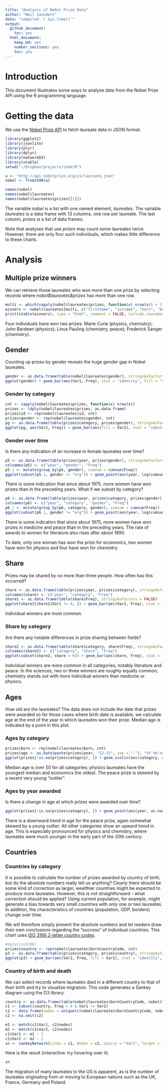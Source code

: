 ```yaml
---
title: "Analysis of Nobel Prize Data"
author: "Neil Saunders"
date: "compiled `r Sys.time()`"
output:
  github_document:
    toc: yes
  html_document: 
    keep_md: yes
    number_sections: yes
    toc: yes
---
```


# Introduction
This document illustrates some ways to analyse data from the Nobel Prize API using the R programming language.

# Getting the data
We use the [Nobel Prize API](https://nobelprize.readme.io/) to fetch laureate data in JSON format.

```r
library(ggplot2)
library(jsonlite)
library(plyr)
library(dplyr)
library(networkD3)
library(xtable)
setwd("~/Dropbox/projects/code/R")
```

```r
u <- "http://api.nobelprize.org/v1/laureate.json"
nobel <- fromJSON(u)

names(nobel)
names(nobel$laureates)
names(nobel$laureates$prizes[[1]])
```

The variable _nobel_ is a list with one named element, _laureates_. The variable _laureates_ is a data frame with 13 columns, one row per laureate. The last column, _prizes_ is a list of data frames.

Note that analyses that use _prizes_ may count some laureates twice. However, there are only four such individuals, which makes little difference to these charts.

# Analysis
## Multiple prize winners
We can retrieve those laureates who won more than one prize by selecting records where _nobel\$laureates\$prizes_ has more than one row.
```r
multi <- which(sapply(nobel$laureates$prizes, function(x) nrow(x)) > 1)
winners <- nobel$laureates[multi, c("firstname", "surname", "born", "bornCountry")]
print(xtable(winners), type = "html", comment = FALSE, include.rownames = FALSE)
```

Four individuals have won two prizes: Marie Curie (physics, chemistry); John Bardeen (physics); Linus Pauling (chemistry, peace); Frederick Sanger (chemistry).

## Gender
Counting up prizes by gender reveals the huge gender gap in Nobel laureates.
```r
gender <- as.data.frame(table(nobel$laureates$gender), stringsAsFactors = FALSE)
ggplot(gender) + geom_bar(aes(Var1, Freq), stat = "identity", fill = "skyblue3") + theme_bw() + labs(x = "gender", y = "count", title = "All Nobel Prizes by Gender")
```

### Gender by category
```r
cnt <- sapply(nobel$laureates$prizes, function(x) nrow(x))
prizes <- ldply(nobel$laureates$prizes, as.data.frame)
prizes$id <- rep(nobel$laureates$id, cnt)
prizes$gender <- rep(nobel$laureates$gender, cnt)
pg <- as.data.frame(table(prizes$category, prizes$gender), stringsAsFactors = FALSE)
ggplot(pg, aes(Var2, Freq)) + geom_bar(aes(fill = Var2), stat = "identity") + theme_bw() + facet_grid(. ~ Var1) + labs(x = "gender", y = "count", title = "All Nobel Prizes by Gender and Category") + scale_fill_manual(values = c("darkorange", "skyblue3", "grey"), name = NULL) + theme(axis.text.x = element_blank())
```

### Gender over time
Is there any indication of an increase in female laureates over time?
```r
p5 <- as.data.frame(table(prizes$year, prizes$gender), stringsAsFactors = FALSE)
colnames(p5) <- c("year", "gender", "Freq")
p5.1 <- mutate(group_by(p5, gender), cumsum = cumsum(Freq))
ggplot(subset(p5.1, gender != "org")) + geom_point(aes(year, log(cumsum), color = gender)) + theme_bw() + scale_x_discrete(breaks = seq(1900, 2015, 10)) + scale_color_manual(values = c("darkorange", "skyblue3")) + labs(x = "year", y = "log(cumulative sum) of laureates", title = "Cumulative Sum of Nobel Laureates by Gender over Time")
```

There is some indication that since about 1975, more women have won prizes than in the preceding years. What if we subset by category?

```r
p6 <- as.data.frame(table(prizes$year, prizes$category, prizes$gender), stringsAsFactors = FALSE)
colnames(p6) <- c("year", "category", "gender", "Freq")
p6.1 <- mutate(group_by(p6, category, gender), cumsum = cumsum(Freq))
ggplot(subset(p6.1, gender != "org")) + geom_point(aes(year, log(cumsum), color = gender)) + facet_grid(category ~ .) + theme_bw() + scale_x_discrete(breaks = seq(1900, 2015, 10)) + scale_color_manual(values = c("darkorange", "skyblue3")) + labs(x = "year", y = "log(cumulative sum) of laureates", title = "Cumulative Sum of Nobel Laureates by Gender and Category over Time")
```

There is some indication that since about 1975, more women have won prizes in medicine and peace than in the preceding years. The rate of awards to women for literature also rises after about 1990.

To date, only one woman has won the prize for economics, two women have won for physics and four have won for chemistry.

## Share
Prizes may be shared by no more than three people. How often has this occurred?
```r
share <- as.data.frame(table(prizes$year, prizes$category), stringsAsFactors = FALSE)
colnames(share) <- c("year", "category", "Freq")
share1 <- as.data.frame(table(share$Freq), stringsAsFactors = FALSE)
ggplot(share1[share1$Var1 != 0, ]) + geom_bar(aes(Var1, Freq), stat = "identity", fill = "skyblue3") + theme_bw() + labs(x = "number of laureates", y = "count", title = "Laureates per Nobel Prize")
```

Individual winners are most common.

### Share by category
Are there any notable differences in prize sharing between fields?
```r
share2 <- as.data.frame(table(share$category, share$Freq), stringsAsFactors = FALSE)
colnames(share2) <- c("category", "share", "Freq")
ggplot(subset(share2, share > 0)) + geom_bar(aes(share, Freq), stat = "identity", fill = "skyblue3") + theme_bw() + facet_grid(. ~ category) + labs(x = "share", y = "count", title = "Laureates per Nobel Prize by Category")
```

Individual winners are more common in all categories, notably literature and peace. In the sciences, two or three winners are roughly equally common; chemistry stands out with more individual winners than medicine or physics.

## Ages
How old are the laureates? The data does not include the date that prizes were awarded so for those cases where birth date is available, we calculate age at the end of the year in which laureates won their prize. Median age is indicated by a point in this plot.

### Ages by category
```r
prizes$born <- rep(nobel$laureates$born, cnt)
prizes$age <- as.Date(paste(prizes$year, "12-31", sep = "-"), "%Y-%m-%d") - as.Date(prizes$born, "%Y-%m-%d")
ggplot(prizes[!is.na(prizes$category), ]) + geom_violin(aes(category, as.numeric(age) / 365), fill = "skyblue3") + theme_bw() + stat_summary(aes(category, as.numeric(age) / 365), fun.y = "median", geom = "point") + labs(x = "category", y = "age (years)", title = "Age Distribution of Nobel Laureates by Category")
```

Median age is over 50 for all categories; physics laureates have the youngest median and economics the oldest. The peace prize is skewed by a recent very young "outlier".

### Ages by year awarded
Is there a change in age at which prizes were awarded over time?
```r
ggplot(prizes[!is.na(prizes$category), ]) + geom_point(aes(year, as.numeric(age) / 365)) + theme_bw() + geom_smooth(aes(year, as.numeric(age) / 365, group = 1)) + facet_wrap(~ category) + scale_x_discrete(breaks = seq(1900, 2015, 25)) + labs(x = "year", y = "age(years) at end of year", title = "Age of Nobel Laureates Over Time by Category")
```

There is a downward trend in age for the peace prize, again somewhat skewed by a young outlier. All other categories show an upward trend in age. This is especially pronounced for physics and chemistry, where laureates were much younger in the early part of the 20th century.

## Countries

### Countries by category
It is possible to calculate the number of prizes awarded by country of birth, but do the absolute numbers really tell us anything? Clearly there should be some kind of correction as larger, wealthier countries might be expected to produce more laureates. However, this is not straightforward - what correction should be applied? Using current population, for example, might generate a bias towards very small countries with only one or two laureates. In addition, the characteristics of countries (population, GDP, borders) change over time.

We will therefore simply present the absolute numbers and let readers draw their own conclusions regarding the "success" of individual countries. This chart uses [ISO 3166 2-letter country codes](https://en.wikipedia.org/wiki/ISO_3166-1_alpha-2).

```r
#data(iso3166)
prizes$country <- rep(nobel$laureates$bornCountryCode, cnt)
p3 <- as.data.frame(table(prizes$category, prizes$country), stringsAsFactors = FALSE)
ggplot(p3) + geom_bar(aes(Var2, Freq, fill = Var1), stat = "identity", position = "stack") + theme_bw() + theme(axis.text.x = element_text(angle = 90, size = rel(0.82))) + labs(x = "country code", y = "count", title = "All Nobel Prizes by Country and Category") + scale_fill_manual(values = c("#ffffcc", "#c7e9b4", "#7fcdbb", "#41b6c4", "#2c7fb8", "#253494"), name = "category")
```

### Country of birth and death
We can select records where laureates died in a different country to that of their birth and try to visualize migration. This code generates a Sankey diagram using the D3 library.
```r
country <- as.data.frame(table(nobel$laureates$bornCountryCode, nobel$laureates$diedCountryCode), stringsAsFactors = FALSE)
c1 <- subset(country, Freq > 0 & Var1 != Var2)
c2 <- data.frame(nodes = unique(c(nobel$laureates$bornCountryCode, nobel$laureates$diedCountryCode)))
c2 <- na.omit(c2)

m1 <- match(c1$Var1, c2$nodes)
m2 <- match(c1$Var2, c2$nodes)
c1$Var1 <- m1 - 1
c1$Var2 <- m2 - 1
sn <- sankeyNetwork(Links = c1, Nodes = c2, Source = "Var1", Target = "Var2", Value = "Freq", fontSize = 12, nodeWidth = 30)
```

Here is the result (interactive: try hovering over it).

```r
sn
```

The migration of many laureates to the US is apparent, as is the number of laureates originating from or moving to European nations such as the UK, France, Germany and Poland.